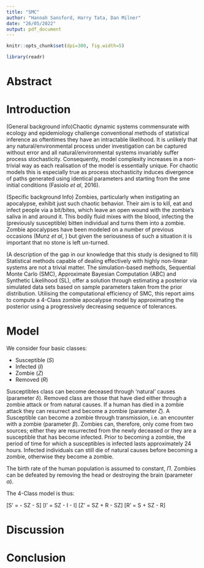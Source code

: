 ```yaml
---
title: "SMC"
author: "Hannah Sansford, Harry Tata, Dan Milner"
date: "26/05/2022"
output: pdf_document
---
```


```r
knitr::opts_chunk$set(dpi=300, fig.width=5)

library(readr)
```
# Abstract

# Introduction
(General background info)Chaotic dynamic systems commensurate with ecology and epidemiology challenge conventional methods of statistical inference as oftentimes they have an intractable likelihood. It is unlikely that any natural/environmental process under investigation can be captured without error and all natural/environmental systems invariably suffer process stochasticity. Consequently, model complexity increases in a non-trivial way as each realisation of the model is essentially unique. For chaotic models this is especially true as process stochasticity induces divergence of paths generated using identical parameters and starting from the sme initial conditions (Fasiolo *et al*, 2016).

(Specific background Info) Zombies, particularly when instigating an apocalypse, exhibit just such chaotic behavior. Their aim is to kill, eat and infect people via a bit/bites, which leave an open wound with the zombie's saliva in and around it. This bodily fluid mixes with the blood, infecting the (previously susceptible) bitten individual and turns them into a zombie. Zombie apocalypses have been modeled on a number of previous occasions (Munz *et al*, ) but given the seriousness of such a situation it is important that no stone is left un-turned. 

(A description of the gap in our knowledge that this study is designed to fill) Statistical methods capable of dealing effectively with highly non-linear systems are not a trivial matter. The simulation-based methods, Sequential Monte Carlo (SMC), Approximate Bayesian Computation (ABC) and Synthetic Likelihood (SL), offer a solution through estimating a posterior via simulated data sets based on sample parameters taken from the prior distribution. Utilising the computational efficiency of SMC, this report aims to compute a 4-Class zombie apocalypse model by approximating the posterior using a progressively decreasing sequence of tolerances. 


# Model
We consider four basic classes:

* Susceptible ($S$)
* Infected ($I$)
* Zombie ($Z$)
* Removed ($R$)

Susceptibles class can become deceased through 'natural' causes (parameter $\delta$). Removed class are those that have died either through a zombie attack or from natural causes. If a human has died in a zombie attack they can resurrect and become a zombie (parameter $\zeta$). A Susceptible can become a zombie through transmission, i.e. an encounter with a zombie (parameter $\beta$). Zombies can, therefore, only come from two sources; either they are resurrected from the newly deceased or they are a susceptible that has become infected. Prior to becoming a zombie, the period of time for which a susceptibles is infected lasts approximately 24 hours. Infected individuals can still die of natural causes before becoming a zombie, otherwise they become a zombie.

The birth rate of the human population is assumed to constant, $\Pi$. Zombies can be defeated by removing the head or destroying the brain (parameter $\alpha$). 

The 4-Class model is thus:

\[S' = \Pi - \beta SZ - \delta S\]
\[I' = \beta SZ - \rho I - \delta I\]
\[Z' = \beta SZ + \zeta R - \alpha SZ\]
\[R' = \delta S + \alpha SZ - \zeta R\]





# Discussion

# Conclusion